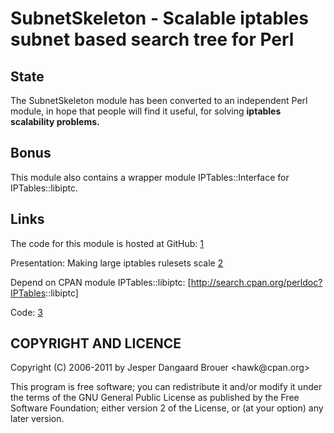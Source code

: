 
= SubnetSkeleton - Scalable iptables subnet based search tree for Perl =

== State ==

The SubnetSkeleton module has been converted to an independent Perl
module, in hope that people will find it useful, for solving
'''iptables scalability problems.'''

== Bonus ==

This module also contains a wrapper module IPTables::Interface
for IPTables::libiptc.

== Links ==

The code for this module is hosted at GitHub:
[https://github.com/netoptimizer/IPTables-SubnetSkeleton]

Presentation: Making large iptables rulesets scale
[http://slidesha.re/hRTKSR]

Depend on CPAN module IPTables::libiptc:
[http://search.cpan.org/perldoc?IPTables::libiptc]

Code:
[https://github.com/netoptimizer/CPAN-IPTables-libiptc]


== COPYRIGHT AND LICENCE ==

Copyright (C) 2006-2011 by Jesper Dangaard Brouer <hawk@cpan.org>

This program is free software; you can redistribute it and/or modify
it under the terms of the GNU General Public License as published by
the Free Software Foundation; either version 2 of the License, or
(at your option) any later version.
